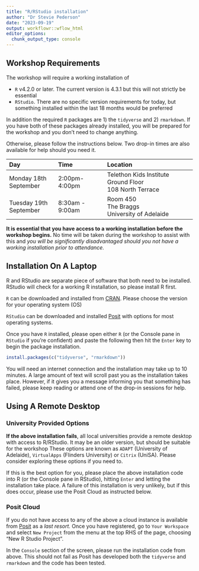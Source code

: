 ```yaml
---
title: "R/RStudio installation"
author: "Dr Stevie Pederson"
date: "2023-09-19"
output: workflowr::wflow_html
editor_options:
  chunk_output_type: console
---
```


<base target="_blank">

## Workshop Requirements

The workshop will require a working installation of 

- `R` v4.2.0 or later. The current version is 4.3.1 but this will not strictly be essential
- `RStudio`. There are no specific version requirements for today, but something installed within the last 18 months would be preferred

In addition the required `R` packages are 1) the `tidyverse` and 2) `rmarkdown`.
If you have both of these packages already installed, you will be prepared for the workshop and you don't need to change anything.

Otherwise, please follow the instructions below.
Two drop-in times are also available for help should you need it.

| Day | Time | Location |
|:---- |:---- |:-------- |
| Monday 18th September | 2:00pm-4:00pm | Telethon Kids Institute<br>Ground Floor<br>108 North Terrace |
| Tuesday 19th September | 8:30am - 9:00am | Room 450<br>The Braggs<br>University of Adelaide |

**It is essential that you have access to a working installation before the workshop begins.**
No time will be taken during the workshop to assist with this and *you will be significantly disadvantaged should you not have a working installation prior to attendance.*


## Installation On A Laptop

R and RStudio are separate piece of software that both need to be installed.
RStudio will check for a working R installation, so please install R first.

`R` can be downloaded and installed from [CRAN](https://cran.r-project.org/).
Please choose the version for your operating system (OS)

`RStudio` can be downloaded and installed [Posit](https://posit.co/download/rstudio-desktop/) with options for most operating systems.

Once you have `R` installed, please open either `R` (or the Console pane in `RStudio` if you're confident) and paste the following then hit the `Enter` key to begin the package installation.

```r
install.packages(c("tidyverse", "rmarkdown"))
```

You will need an internet connection and the installation may take up to 10 minutes.
A large amount of text will scroll past you as the installation takes place.
However, if it gives you a message informing you that something has failed, please keep reading or attend one of the drop-in sessions for help.

## Using A Remote Desktop

### University Provided Options

**If the above installation fails**, all local universities provide a remote desktop with access to R/RStudio.
It may be an older version, but should be suitable for the workshop
These options are known as `ADAPT` (University of Adelaide), `VirtualApps` (Flinders University) or `Citrix` (UniSA).
Please consider exploring these options if you need to.

If this is the best option for you, please place the above installation code into R (or the Console pane in RStudio), hitting `Enter` and letting the installation take place.
A failure of this installation is very unlikely, but if this does occur, please use the Posit Cloud as instructed below.


### Posit Cloud

If you do not have access to any of the above a cloud instance is available from [Posit](https://posit.cloud/) as a *last resort.*
Once you have registered, go to `Your Workspace` and select `New Project` from the menu at the top RHS of the page, choosing "New R Studio Project".

In the `Console` section of the screen, please run the installation code from above.
This should not fail as Posit has developed both the `tidyverse` and `rmarkdown` and the code has been tested.
